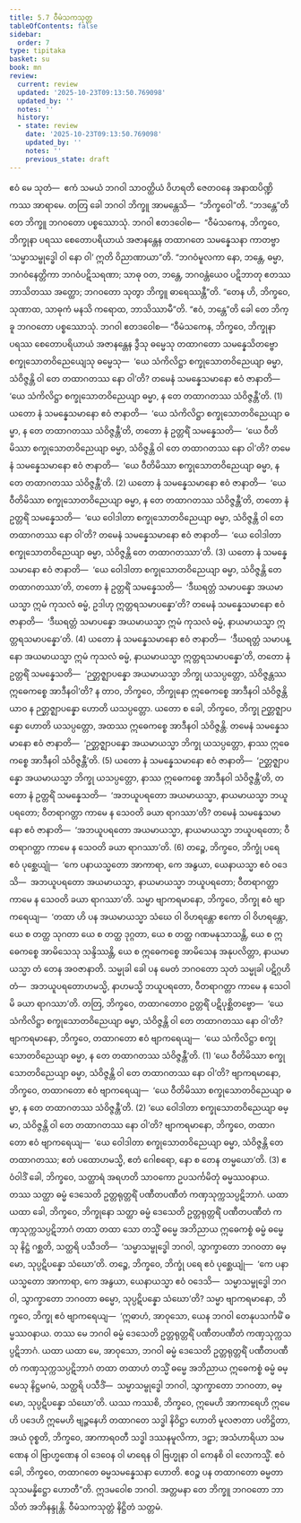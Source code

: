 ```yaml
---
title: 5.7 ဝီမံသကသုတ္တ
tableOfContents: false
sidebar:
  order: 7
type: tipitaka
basket: su
book: mn
review:
  current: review
  updated: '2025-10-23T09:13:50.769098'
  updated_by: ''
  notes: ''
  history:
  - state: review
    date: '2025-10-23T09:13:50.769098'
    updated_by: ''
    notes: ''
    previous_state: draft
---
```



<ReviewStatus review={frontmatter.review} showDetails={true} />

<HypothesisAnnotation frontmatter={frontmatter} />

<DynamicBreadcrumb />

<Division number="487" book="mn" e="ch" v="24">

<Paragraph number="1677" book="mn">
ဧဝံ မေ သုတံ—  ဧကံ သမယံ ဘဂဝါ သာဝတ္ထိယံ ဝိဟရတိ ဇေတဝနေ အနာထပိဏ္ဍိကဿ အာရာမေ. တတြ ခေါ ဘဂဝါ ဘိက္ခူ အာမန္တေသိ—  “ဘိက္ခဝေါ”တိ. “ဘဒန္တေ”တိ တေ ဘိက္ခူ ဘဂဝတော ပစ္စဿောသုံ. ဘဂဝါ ဧတဒဝေါစ—  “ဝီမံသကေန, ဘိက္ခဝေ, ဘိက္ခုနာ ပရဿ စေတောပရိယာယံ အဇာနန္တေန တထာဂတေ သမန္နေသနာ ကာတဗ္ဗာ ‘သမ္မာသမ္ဗုဒ္ဓေါ ဝါ နော ဝါ’ ဣတိ ဝိညာဏာယာ”တိ. “ဘဂဝံမူလကာ နော, ဘန္တေ, ဓမ္မာ, ဘဂဝံနေတ္တိကာ ဘဂဝံပဋိသရဏာ; သာဓု ဝတ, ဘန္တေ, ဘဂဝန္တံယေဝ ပဋိဘာတု ဧတဿ ဘာသိတဿ အတ္ထော; ဘဂဝတော သုတွာ ဘိက္ခူ ဓာရေဿန္တီ”တိ. “တေန ဟိ, ဘိက္ခဝေ, သုဏာထ, သာဓုကံ မနသိ ကရောထ, ဘာသိဿာမီ”တိ. “ဧဝံ, ဘန္တေ”တိ ခေါ တေ ဘိက္ခူ ဘဂဝတော ပစ္စဿောသုံ. ဘဂဝါ ဧတဒဝေါစ—
</Paragraph>

</Division>
<Division number="488" book="mn" e="ch" v="24">

<Paragraph number="1678" book="mn">
“ဝီမံသကေန, ဘိက္ခဝေ, ဘိက္ခုနာ ပရဿ စေတောပရိယာယံ အဇာနန္တေန ဒွီသု ဓမ္မေသု တထာဂတော သမန္နေသိတဗ္ဗော စက္ခုသောတဝိညေယျေသု ဓမ္မေသု—  ‘ယေ သံကိလိဋ္ဌာ စက္ခုသောတဝိညေယျာ ဓမ္မာ, သံဝိဇ္ဇန္တိ ဝါ တေ တထာဂတဿ နော ဝါ’တိ? တမေနံ သမန္နေသမာနော ဧဝံ ဇာနာတိ—  ‘ယေ သံကိလိဋ္ဌာ စက္ခုသောတဝိညေယျာ ဓမ္မာ, န တေ တထာဂတဿ သံဝိဇ္ဇန္တီ’တိ. (1)
</Paragraph>

<Paragraph number="1679" book="mn">
ယတော နံ သမန္နေသမာနော ဧဝံ ဇာနာတိ—  ‘ယေ သံကိလိဋ္ဌာ စက္ခုသောတဝိညေယျာ ဓမ္မာ, န တေ တထာဂတဿ သံဝိဇ္ဇန္တီ’တိ, တတော နံ ဥတ္တရိံ သမန္နေသတိ—  ‘ယေ ဝီတိမိဿာ စက္ခုသောတဝိညေယျာ ဓမ္မာ, သံဝိဇ္ဇန္တိ ဝါ တေ တထာဂတဿ နော ဝါ’တိ? တမေနံ သမန္နေသမာနော ဧဝံ ဇာနာတိ—  ‘ယေ ဝီတိမိဿာ စက္ခုသောတဝိညေယျာ ဓမ္မာ, န တေ တထာဂတဿ သံဝိဇ္ဇန္တီ’တိ. (2)
</Paragraph>

<Paragraph number="1680" book="mn">
ယတော နံ သမန္နေသမာနော ဧဝံ ဇာနာတိ—  ‘ယေ ဝီတိမိဿာ စက္ခုသောတဝိညေယျာ ဓမ္မာ, န တေ တထာဂတဿ သံဝိဇ္ဇန္တီ’တိ, တတော နံ ဥတ္တရိံ သမန္နေသတိ—  ‘ယေ ဝေါဒါတာ စက္ခုသောတဝိညေယျာ ဓမ္မာ, သံဝိဇ္ဇန္တိ ဝါ တေ တထာဂတဿ နော ဝါ’တိ? တမေနံ သမန္နေသမာနော ဧဝံ ဇာနာတိ—  ‘ယေ ဝေါဒါတာ စက္ခုသောတဝိညေယျာ ဓမ္မာ, သံဝိဇ္ဇန္တိ တေ တထာဂတဿာ’တိ. (3)
</Paragraph>

<Paragraph number="1681" book="mn">
ယတော နံ သမန္နေသမာနော ဧဝံ ဇာနာတိ—  ‘ယေ ဝေါဒါတာ စက္ခုသောတဝိညေယျာ ဓမ္မာ, သံဝိဇ္ဇန္တိ တေ တထာဂတဿာ’တိ, တတော နံ ဥတ္တရိံ သမန္နေသတိ—  ‘ဒီဃရတ္တံ သမာပန္နော အယမာယသ္မာ ဣမံ ကုသလံ ဓမ္မံ, ဥဒါဟု ဣတ္တရသမာပန္နော’တိ? တမေနံ သမန္နေသမာနော ဧဝံ ဇာနာတိ—  ‘ဒီဃရတ္တံ သမာပန္နော အယမာယသ္မာ ဣမံ ကုသလံ ဓမ္မံ, နာယမာယသ္မာ ဣတ္တရသမာပန္နော’တိ. (4)
</Paragraph>

<Paragraph number="1682" book="mn">
ယတော နံ သမန္နေသမာနော ဧဝံ ဇာနာတိ—  ‘ဒီဃရတ္တံ သမာပန္နော အယမာယသ္မာ ဣမံ ကုသလံ ဓမ္မံ, နာယမာယသ္မာ ဣတ္တရသမာပန္နော’တိ, တတော နံ ဥတ္တရိံ သမန္နေသတိ—  ‘ဉတ္တဇ္ဈာပန္နော အယမာယသ္မာ ဘိက္ခု ယသပ္ပတ္တော, သံဝိဇ္ဇန္တဿ ဣဓေကစ္စေ အာဒီနဝါ’တိ? န တာဝ, ဘိက္ခဝေ, ဘိက္ခုနော ဣဓေကစ္စေ အာဒီနဝါ သံဝိဇ္ဇန္တိ ယာဝ န ဉတ္တဇ္ဈာပန္နော ဟောတိ ယသပ္ပတ္တော. ယတော စ ခေါ, ဘိက္ခဝေ, ဘိက္ခု ဉတ္တဇ္ဈာပန္နော ဟောတိ ယသပ္ပတ္တော, အထဿ ဣဓေကစ္စေ အာဒီနဝါ သံဝိဇ္ဇန္တိ. တမေနံ သမန္နေသမာနော ဧဝံ ဇာနာတိ—  ‘ဉတ္တဇ္ဈာပန္နော အယမာယသ္မာ ဘိက္ခု ယသပ္ပတ္တော, နာဿ ဣဓေကစ္စေ အာဒီနဝါ သံဝိဇ္ဇန္တီ’တိ. (5)
</Paragraph>

<Paragraph number="1683" book="mn">
ယတော နံ သမန္နေသမာနော ဧဝံ ဇာနာတိ—  ‘ဉတ္တဇ္ဈာပန္နော အယမာယသ္မာ ဘိက္ခု ယသပ္ပတ္တော, နာဿ ဣဓေကစ္စေ အာဒီနဝါ သံဝိဇ္ဇန္တီ’တိ, တတော နံ ဥတ္တရိံ သမန္နေသတိ—  ‘အဘယူပရတော အယမာယသ္မာ, နာယမာယသ္မာ ဘယူပရတော; ဝီတရာဂတ္တာ ကာမေ န သေဝတိ ခယာ ရာဂဿာ’တိ? တမေနံ သမန္နေသမာနော ဧဝံ ဇာနာတိ—  ‘အဘယူပရတော အယမာယသ္မာ, နာယမာယသ္မာ ဘယူပရတော; ဝီတရာဂတ္တာ ကာမေ န သေဝတိ ခယာ ရာဂဿာ’တိ. (6)
</Paragraph>

<Paragraph number="1684" book="mn">
တဉ္စေ, ဘိက္ခဝေ, ဘိက္ခုံ ပရေ ဧဝံ ပုစ္ဆေယျုံ—  ‘ကေ ပနာယသ္မတော အာကာရာ, ကေ အနွယာ, ယေနာယသ္မာ ဧဝံ ဝဒေသိ—  အဘယူပရတော အယမာယသ္မာ, နာယမာယသ္မာ ဘယူပရတော; ဝီတရာဂတ္တာ ကာမေ န သေဝတိ ခယာ ရာဂဿာ’တိ. သမ္မာ ဗျာကရမာနော, ဘိက္ခဝေ, ဘိက္ခု ဧဝံ ဗျာကရေယျ—  ‘တထာ ဟိ ပန အယမာယသ္မာ သံဃေ ဝါ ဝိဟရန္တော ဧကော ဝါ ဝိဟရန္တော, ယေ စ တတ္ထ သုဂတာ ယေ စ တတ္ထ ဒုဂ္ဂတာ, ယေ စ တတ္ထ ဂဏမနုသာသန္တိ, ယေ စ ဣဓေကစ္စေ အာမိသေသု သန္ဒိဿန္တိ, ယေ စ ဣဓေကစ္စေ အာမိသေန အနုပလိတ္တာ, နာယမာယသ္မာ တံ တေန အဝဇာနာတိ. သမ္မုခါ ခေါ ပန မေတံ ဘဂဝတော သုတံ သမ္မုခါ ပဋိဂ္ဂဟိတံ—  အဘယူပရတောဟမသ္မိ, နာဟမသ္မိ ဘယူပရတော, ဝီတရာဂတ္တာ ကာမေ န သေဝါမိ ခယာ ရာဂဿာ’တိ.
</Paragraph>

</Division>
<Division number="489" book="mn" e="ch" v="24">

<Paragraph number="1685" book="mn">
တတြ, ဘိက္ခဝေ, တထာဂတောဝ ဥတ္တရိံ ပဋိပုစ္ဆိတဗ္ဗော—  ‘ယေ သံကိလိဋ္ဌာ စက္ခုသောတဝိညေယျာ ဓမ္မာ, သံဝိဇ္ဇန္တိ ဝါ တေ တထာဂတဿ နော ဝါ’တိ? ဗျာကရမာနော, ဘိက္ခဝေ, တထာဂတော ဧဝံ ဗျာကရေယျ—  ‘ယေ သံကိလိဋ္ဌာ စက္ခုသောတဝိညေယျာ ဓမ္မာ, န တေ တထာဂတဿ သံဝိဇ္ဇန္တီ’တိ. (1)
</Paragraph>

<Paragraph number="1686" book="mn">
‘ယေ ဝီတိမိဿာ စက္ခုသောတဝိညေယျာ ဓမ္မာ, သံဝိဇ္ဇန္တိ ဝါ တေ တထာဂတဿ နော ဝါ’တိ? ဗျာကရမာနော, ဘိက္ခဝေ, တထာဂတော ဧဝံ ဗျာကရေယျ—  ‘ယေ ဝီတိမိဿာ စက္ခုသောတဝိညေယျာ ဓမ္မာ, န တေ တထာဂတဿ သံဝိဇ္ဇန္တီ’တိ. (2)
</Paragraph>

<Paragraph number="1687" book="mn">
‘ယေ ဝေါဒါတာ စက္ခုသောတဝိညေယျာ ဓမ္မာ, သံဝိဇ္ဇန္တိ ဝါ တေ တထာဂတဿ နော ဝါ’တိ? ဗျာကရမာနော, ဘိက္ခဝေ, တထာဂတော ဧဝံ ဗျာကရေယျ—  ‘ယေ ဝေါဒါတာ စက္ခုသောတဝိညေယျာ ဓမ္မာ, သံဝိဇ္ဇန္တိ တေ တထာဂတဿ; ဧတံ ပထောဟမသ္မိ, ဧတံ ဂေါစရော, နော စ တေန တမ္မယော’တိ. (3)
</Paragraph>

<Paragraph number="1688" book="mn">
ဧဝံဝါဒိံ ခေါ, ဘိက္ခဝေ, သတ္ထာရံ အရဟတိ သာဝကော ဥပသင်္ကမိတုံ ဓမ္မဿဝနာယ. တဿ သတ္ထာ ဓမ္မံ ဒေသေတိ ဥတ္တရုတ္တရိံ ပဏီတပဏီတံ ကဏှသုက္ကသပ္ပဋိဘာဂံ. ယထာ ယထာ ခေါ, ဘိက္ခဝေ, ဘိက္ခုနော သတ္ထာ ဓမ္မံ ဒေသေတိ ဥတ္တရုတ္တရိံ ပဏီတပဏီတံ ကဏှသုက္ကသပ္ပဋိဘာဂံ တထာ တထာ သော တသ္မိံ ဓမ္မေ အဘိညာယ ဣဓေကစ္စံ ဓမ္မံ ဓမ္မေသု နိဋ္ဌံ ဂစ္ဆတိ, သတ္ထရိ ပသီဒတိ—  ‘သမ္မာသမ္ဗုဒ္ဓေါ ဘဂဝါ, သွာက္ခာတော ဘဂဝတာ ဓမ္မော, သုပ္ပဋိပန္နော သံဃော’တိ. တဉ္စေ, ဘိက္ခဝေ, ဘိက္ခုံ ပရေ ဧဝံ ပုစ္ဆေယျုံ—  ‘ကေ ပနာယသ္မတော အာကာရာ, ကေ အနွယာ, ယေနာယသ္မာ ဧဝံ ဝဒေသိ—  သမ္မာသမ္ဗုဒ္ဓေါ ဘဂဝါ, သွာက္ခာတော ဘဂဝတာ ဓမ္မော, သုပ္ပဋိပန္နော သံဃော’တိ? သမ္မာ ဗျာကရမာနော, ဘိက္ခဝေ, ဘိက္ခု ဧဝံ ဗျာကရေယျ—  ‘ဣဓာဟံ, အာဝုသော, ယေန ဘဂဝါ တေနုပသင်္ကမိံ ဓမ္မဿဝနာယ. တဿ မေ ဘဂဝါ ဓမ္မံ ဒေသေတိ ဥတ္တရုတ္တရိံ ပဏီတပဏီတံ ကဏှသုက္ကသပ္ပဋိဘာဂံ. ယထာ ယထာ မေ, အာဝုသော, ဘဂဝါ ဓမ္မံ ဒေသေတိ ဥတ္တရုတ္တရိံ ပဏီတပဏီတံ ကဏှသုက္ကသပ္ပဋိဘာဂံ တထာ တထာဟံ တသ္မိံ ဓမ္မေ အဘိညာယ ဣဓေကစ္စံ ဓမ္မံ ဓမ္မေသု နိဋ္ဌမဂမံ, သတ္ထရိ ပသီဒိံ—  သမ္မာသမ္ဗုဒ္ဓေါ ဘဂဝါ, သွာက္ခာတော ဘဂဝတာ, ဓမ္မော, သုပ္ပဋိပန္နော သံဃော’တိ.
</Paragraph>

</Division>
<Division number="490" book="mn" e="ch" v="24">

<Paragraph number="1689" book="mn">
ယဿ ကဿစိ, ဘိက္ခဝေ, ဣမေဟိ အာကာရေဟိ ဣမေဟိ ပဒေဟိ ဣမေဟိ ဗျဉ္ဇနေဟိ တထာဂတေ သဒ္ဓါ နိဝိဋ္ဌာ ဟောတိ မူလဇာတာ ပတိဋ္ဌိတာ, အယံ ဝုစ္စတိ, ဘိက္ခဝေ, အာကာရဝတီ သဒ္ဓါ ဒဿနမူလိကာ, ဒဠှာ; အသံဟာရိယာ သမဏေန ဝါ ဗြာဟ္မဏေန ဝါ ဒေဝေန ဝါ မာရေန ဝါ ဗြဟ္မုနာ ဝါ ကေနစိ ဝါ လောကသ္မိံ. ဧဝံ ခေါ, ဘိက္ခဝေ, တထာဂတေ ဓမ္မသမန္နေသနာ ဟောတိ. ဧဝဉ္စ ပန တထာဂတော ဓမ္မတာသုသမန္နိဋ္ဌော ဟောတီ”တိ.
</Paragraph>

<Paragraph number="1690" book="mn">
ဣဒမဝေါစ ဘဂဝါ. အတ္တမနာ တေ ဘိက္ခူ ဘဂဝတော ဘာသိတံ အဘိနန္ဒုန္တိ.

</Paragraph>
</Division>

<Paragraph number="1691" type="center" book="mn">
ဝီမံသကသုတ္တံ နိဋ္ဌိတံ သတ္တမံ.
</Paragraph>